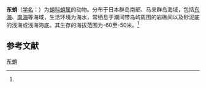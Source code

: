 {{Speciesbox
| name = 东蛸
| status = 
| status_system = 
| image = 
| genus = Octopus
| species = berenice
| authority = (Gray, 1849)<ref name='id10918'>{{cite web| url =http://www.bioinfo.cn/db05/BjdwSpecies.php?action=view&id=10918| title =东蛸| work =《中国动物物种编目数据库》| publisher =中国科学院微生物研究所| author =中国科学院动物研究所| accessdate =2009-04-28| deadurl =yes| archiveurl =https://web.archive.org/web/20160305030352/http://www.bioinfo.cn/db05/BjdwSpecies.php?action=view&id=10918| archivedate =2016-03-05}}</ref>
}}

'''东蛸'''（[[学名|学名]]：{{lang|la|''Octopus berenice''}}）为[[蛸科|蛸科]][[蛸属|蛸属]]的动物。分布于日本群岛南部、马来群岛海域，包括[[东海|东海]]、[[南海|南海]]等海域，生活环境为海水，常栖息于潮间带岛屿周围的岩礁间以及砂泥底的浅海或浅海海底。其生存的海拔范围为-60至-50米。<ref name='id10918'/>

== 参考文献 ==
{{reflist}}

{{Wikispecies|Octopus berenice}}
{{Taxonbar|from=Q13908028}}

[[Category:蛸属|东蛸]]


{{软体动物小作品}}